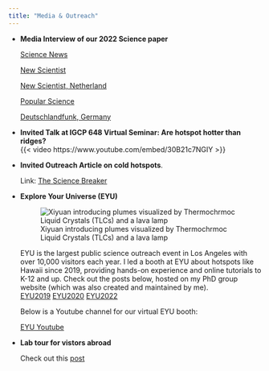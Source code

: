 ```yaml
---
title: "Media & Outreach"
---
```

- **Media Interview of our 2022 Science paper**

  [Science News](https://www.sciencenews.org/article/volcano-hot-spots-shallow-heat-source-tectonic-plates-mantle)

  [New Scientist](https://www.newsci
  entist.com/article/2303622-plumes-of-rock-that-feed-volcanic-hotspots-are-surprisin
  gly-cold/)
  
  [New Scientist, Netherland](https://www.newscientist.nl/nieuws/vulkanische-hotspots-blijken-verrassend-koud/)


  [Popular Science](https://www.popsci.com/science/cool-volcanic-hotspots/)

  [Deutschlandfunk, Germany](https://www.deutschlandfunk.de/ueberraschende-ergebnisse-manche-vulkan-hotspots-sind-kuehl-dlf-9762e666-100.html)

- **Invited Talk at IGCP 648 Virtual Seminar: Are hotspot hotter than ridges?**  
  {{< video https://www.youtube.com/embed/30B21c7NGIY >}}

- **Invited Outreach Article on cold hotspots**.

  Link: [The Science Breaker](https://www.thesciencebreaker.org/breaks/earth-space/rocks-beneath-volcanic-hotspots-can-be-surprisingly-cool)

- **Explore Your Universe (EYU)**

  ![Xiyuan introducing plumes visualized by Thermochrmoc Liquid Crystals (TLCs) and a lava lamp
  ](assets/xiyuan_EYU.jpg)

  EYU  is the largest public science outreach event in Los Angeles with over 10,000 visitors each year.
  I led a booth at EYU about hotspots like Hawaii since 2019, providing hands-on experience and online tutorials to K-12 and up.
  Check out the posts below, hosted on my PhD group website (which was also created and maintained by me).  
  [EYU2019](https://kgblab.epss.ucla.edu/post/eyu2019/) 
  [EYU2020](https://kgblab.epss.ucla.edu/post/eyu2020/)
  [EYU2022](https://kgblab.epss.ucla.edu/post/eyu2022/)

  Below is a Youtube channel for our virtual EYU booth:
  
  [EYU Youtube](https://www.youtube.com/channel/UCQo6tBGHTTPciBkJc2slDXw)

- **Lab tour for vistors abroad**

  Check out this [post](https://kgblab.epss.ucla.edu/post/jtech2020/)
